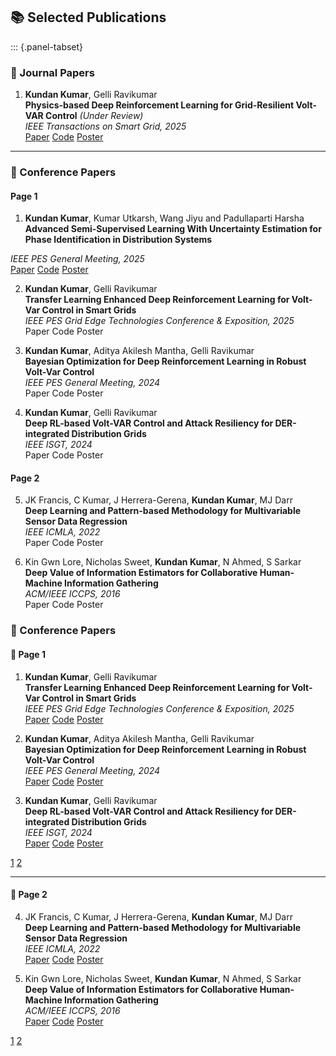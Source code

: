 ## 📚 Selected Publications

::: {.panel-tabset}

### 📝 Journal Papers

1. **Kundan Kumar**, Gelli Ravikumar  
**Physics-based Deep Reinforcement Learning for Grid-Resilient Volt-VAR Control** *(Under Review)*  
*IEEE Transactions on Smart Grid, 2025*  
<span style="display:inline-flex; gap:4px;">
<a class="btn btn-primary btn-sm" href="https://arxiv.org/abs/2202.13541">Paper</a>
<a class="btn btn-success btn-sm" href="#">Code</a>
<a class="btn btn-info btn-sm" href="#">Poster</a>
</span>

---

### 🎤 Conference Papers

::: {.panel-tabset}

#### Page 1

1. **Kundan Kumar**, Kumar Utkarsh, Wang Jiyu and Padullaparti Harsha 
**Advanced Semi-Supervised Learning With Uncertainty Estimation for Phase Identification in Distribution Systems**  

*IEEE PES General Meeting, 2025*  
<span style="display:inline-flex; gap:4px;">
<a class="btn btn-primary btn-sm" href="https://arxiv.org/abs/2202.13541">Paper</a>
<a class="btn btn-success btn-sm" href="/misc/info/presentations/SSL_PESGM_presentation.pdf">Code</a>
<a class="btn btn-info btn-sm" href="/misc/info/posters/SSL_PESGM_poster.pdf">Poster</a>
</span>

2. **Kundan Kumar**, Gelli Ravikumar  
**Transfer Learning Enhanced Deep Reinforcement Learning for Volt-Var Control in Smart Grids**  
*IEEE PES Grid Edge Technologies Conference & Exposition, 2025*  
<span style="display:inline-flex; gap:4px;">
<a class="btn btn-primary btn-sm">Paper</a>
<a class="btn btn-success btn-sm">Code</a>
<a class="btn btn-info btn-sm">Poster</a>
</span>

3. **Kundan Kumar**, Aditya Akilesh Mantha, Gelli Ravikumar  
**Bayesian Optimization for Deep Reinforcement Learning in Robust Volt-Var Control**  
*IEEE PES General Meeting, 2024*  
<span style="display:inline-flex; gap:4px;">
<a class="btn btn-primary btn-sm">Paper</a>
<a class="btn btn-success btn-sm">Code</a>
<a class="btn btn-info btn-sm">Poster</a>
</span>

4. **Kundan Kumar**, Gelli Ravikumar  
**Deep RL-based Volt-VAR Control and Attack Resiliency for DER-integrated Distribution Grids**  
*IEEE ISGT, 2024*  
<span style="display:inline-flex; gap:4px;">
<a class="btn btn-primary btn-sm">Paper</a>
<a class="btn btn-success btn-sm">Code</a>
<a class="btn btn-info btn-sm">Poster</a>
</span>

#### Page 2

5. JK Francis, C Kumar, J Herrera-Gerena, **Kundan Kumar**, MJ Darr  
**Deep Learning and Pattern-based Methodology for Multivariable Sensor Data Regression**  
*IEEE ICMLA, 2022*  
<span style="display:inline-flex; gap:4px;">
<a class="btn btn-primary btn-sm">Paper</a>
<a class="btn btn-success btn-sm">Code</a>
<a class="btn btn-info btn-sm">Poster</a>
</span>

6. Kin Gwn Lore, Nicholas Sweet, **Kundan Kumar**, N Ahmed, S Sarkar  
**Deep Value of Information Estimators for Collaborative Human-Machine Information Gathering**  
*ACM/IEEE ICCPS, 2016*  
<span style="display:inline-flex; gap:4px;">
<a class="btn btn-primary btn-sm">Paper</a>
<a class="btn btn-success btn-sm">Code</a>
<a class="btn btn-info btn-sm">Poster</a>
</span>

:::

### 🎤 Conference Papers

#### 📄 Page 1 {#conf-page-1}

1. **Kundan Kumar**, Gelli Ravikumar  
**Transfer Learning Enhanced Deep Reinforcement Learning for Volt-Var Control in Smart Grids**  
*IEEE PES Grid Edge Technologies Conference & Exposition, 2025*  
<span style="display:inline-flex; gap:4px;">
<a class="btn btn-primary btn-sm" href="https://arxiv.org/abs/2202.13541">Paper</a>
<a class="btn btn-success btn-sm" href="#">Code</a>
<a class="btn btn-info btn-sm" href="#">Poster</a>
</span>

2. **Kundan Kumar**, Aditya Akilesh Mantha, Gelli Ravikumar  
**Bayesian Optimization for Deep Reinforcement Learning in Robust Volt-Var Control**  
*IEEE PES General Meeting, 2024*  
<span style="display:inline-flex; gap:4px;">
<a class="btn btn-primary btn-sm" href="https://arxiv.org/abs/2202.13541">Paper</a>
<a class="btn btn-success btn-sm" href="#">Code</a>
<a class="btn btn-info btn-sm" href="#">Poster</a>
</span>

3. **Kundan Kumar**, Gelli Ravikumar  
**Deep RL-based Volt-VAR Control and Attack Resiliency for DER-integrated Distribution Grids**  
*IEEE ISGT, 2024*  
<span style="display:inline-flex; gap:4px;">
<a class="btn btn-primary btn-sm" href="https://ieeexplore.ieee.org/document/10454163">Paper</a>
<a class="btn btn-success btn-sm" href="#">Code</a>
<a class="btn btn-info btn-sm" href="#">Poster</a>
</span>

<div class="pagination">
  <a href="#conf-page-1" class="active">1</a>
  <a href="#conf-page-2">2</a>
</div>

---

#### 📄 Page 2 {#conf-page-2}

4. JK Francis, C Kumar, J Herrera-Gerena, **Kundan Kumar**, MJ Darr  
**Deep Learning and Pattern-based Methodology for Multivariable Sensor Data Regression**  
*IEEE ICMLA, 2022*  
<span style="display:inline-flex; gap:4px;">
<a class="btn btn-primary btn-sm" href="https://ieeexplore.ieee.org/document/10069730">Paper</a>
<a class="btn btn-success btn-sm" href="#">Code</a>
<a class="btn btn-info btn-sm" href="#">Poster</a>
</span>

5. Kin Gwn Lore, Nicholas Sweet, **Kundan Kumar**, N Ahmed, S Sarkar  
**Deep Value of Information Estimators for Collaborative Human-Machine Information Gathering**  
*ACM/IEEE ICCPS, 2016*  
<span style="display:inline-flex; gap:4px;">
<a class="btn btn-primary btn-sm" href="https://arxiv.org/abs/1512.07592">Paper</a>
<a class="btn btn-success btn-sm" href="#">Code</a>
<a class="btn btn-info btn-sm" href="#">Poster</a>
</span>

<div class="pagination">
  <a href="#conf-page-1">1</a>
  <a href="#conf-page-2" class="active">2</a>
</div>

